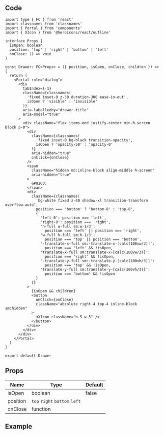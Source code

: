 
## Code

```tsx title="components/Drawer/index.tsx"
import type { FC } from 'react'
import classnames from 'classnames'
import { Portal } from 'components'
import { XIcon } from '@heroicons/react/outline'

interface Props {
  isOpen: boolean
  position: 'top' | 'right' | 'bottom' | 'left'
  onClose: () => void
}

const Drawer: FC<Props> = ({ position, isOpen, onClose, children }) => {
  return (
    <Portal role="dialog">
      <div
        tabIndex={-1}
        className={classnames(
          'fixed inset-0 z-30 duration-300 ease-in-out',
          isOpen ? 'visible' : 'invisible'
        )}
        aria-labelledby="drawer-title"
        aria-modal="true"
      >
        <div className="flex items-end justify-center min-h-screen block p-0">
          <div
            className={classnames(
              'fixed inset-0 bg-black transition-opacity',
              isOpen ? 'opacity-50' : 'opacity-0'
            )}
            aria-hidden="true"
            onClick={onClose}
          />
          <span
            className="hidden md:inline-block align-middle h-screen"
            aria-hidden="true"
          >
            &#8203;
          </span>
          <div
            className={classnames(
              'bg-white fixed z-40 shadow-xl transition-transform overflow-auto',
              position === 'bottom' ? 'bottom-0' : 'top-0',
              {
                'left-0': position === 'left',
                'right-0': position === 'right',
                'h-full w-full sm:w-1/3':
                  position === 'left' || position === 'right',
                'w-full h-full sm:h-1/3':
                  position === 'top' || position === 'bottom',
                '-translate-x-full sm:-translate-x-[calc(100vw/3)]':
                  position === 'left' && !isOpen,
                'translate-x-full sm:translate-x-[calc(100vw/3)]':
                  position === 'right' && !isOpen,
                '-translate-y-full sm:-translate-y-[calc(100vh/3)]':
                  position === 'top' && !isOpen,
                'translate-y-full sm:translate-y-[calc(100vh/3)]':
                  position === 'bottom' && !isOpen
              }
            )}
          >
            {isOpen && children}
            <button
              onClick={onClose}
              className="absolute right-4 top-4 inline-block sm:hidden"
            >
              <XIcon className="h-5 w-5" />
            </button>
          </div>
        </div>
      </div>
    </Portal>
  )
}

export default Drawer
```

## Props

| Name                 | Type                          | Default |
| -------------------- | ----------------------------- | ------- |
| isOpen<Required />   | boolean                       | false   |
| position<Required /> | `top` `right` `bottom` `left` |         |
| onClose<Required />  | function                      |         |

## Example

<Codesandbox name="drawer" />
